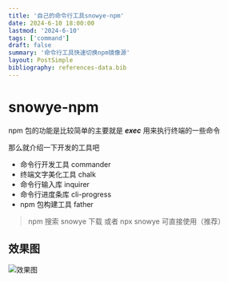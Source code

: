 ```yaml
---
title: '自己的命令行工具snowye-npm'
date: 2024-6-10 18:00:00
lastmod: '2024-6-10'
tags: ['command']
draft: false
summary: '命令行工具快速切换npm镜像源'
layout: PostSimple
bibliography: references-data.bib
---
```


# snowye-npm

npm 包的功能是比较简单的主要就是 **_exec_** 用来执行终端的一些命令

那么就介绍一下开发的工具吧

- 命令行开发工具 commander
- 终端文字美化工具 chalk
- 命令行输入库 inquirer
- 命令行进度条库 cli-progress
- npm 包构建工具 father

> npm 搜索 snowye 下载 或者 npx snowye 可直接使用（推荐）

## 效果图
![效果图](/static/images/snowye-npm.png)
